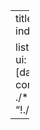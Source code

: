---
title: "Pages index"

listing:
    sort-ui: true
    fields: [date, title]
    contents:
        - ./**.qmd
        - "!./index.qmd"
---